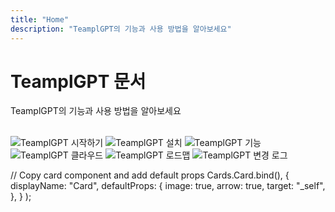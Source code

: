 ```yaml
---
title: "Home"
description: "TeamplGPT의 기능과 사용 방법을 알아보세요"
---
```



# TeamplGPT 문서

TeamplGPT의 기능과 사용 방법을 알아보세요

<br />

<Cards>
  <Card title="시작하기" href="introduction"> 
    <Image
      src="/images/getting-started/header-image.png" 
      height={1080} 
      width={1920} 
      quality={100}
      alt="TeamplGPT 시작하기"
    />
  </Card>

<Card title="설치" href="installation/overview">
  <Image
    src="/images/getting-started/installation/header-image.png"
    height={1080}
    width={1920}
    quality={100}
    alt="TeamplGPT 설치"
  />
</Card>

<Card title="기능" href="features/all-features">
  <Image
    src="/images/features/header-image.png"
    height={1080}
    width={1920}
    quality={100}
    alt="TeamplGPT 기능"
  />
</Card>

<Card title="TeamplGPT 클라우드" href="cloud/overview">
  <Image
    src="/images/cloud/header-image.png"
    height={1080}
    width={1920}
    quality={100}
    alt="TeamplGPT 클라우드"
  />
</Card>

<Card title="로드맵" href="roadmap">
  <Image
    src="/images/product/roadmap/header-image.png"
    height={1080}
    width={1920}
    quality={100}
    alt="TeamplGPT 로드맵"
  />
</Card>

  <Card title="변경 로그" href="changelog/overview"> 
    <Image
      src="/images/product/changelog/header-image.png" 
      height={1080} 
      width={1920} 
      quality={100}
      alt="TeamplGPT 변경 로그"
    />
  </Card>  
</Cards>

  // Copy card component and add default props
  Cards.Card.bind(),
  {
    displayName: "Card",
    defaultProps: {
      image: true,
      arrow: true,
      target: "_self",
    },
  }
);

<style global jsx>{`
  img {
    aspect-ratio: 16/9;
    object-fit: cover;
  }
`}</style>
